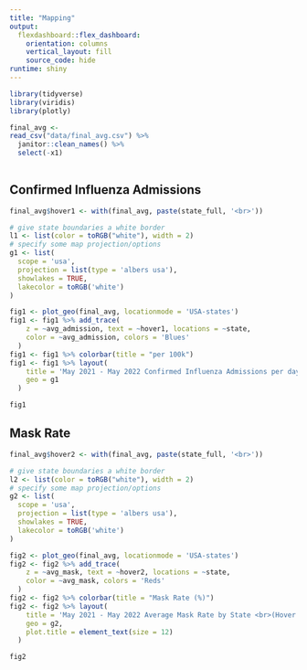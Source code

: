 ```yaml
---
title: "Mapping"
output: 
  flexdashboard::flex_dashboard:
    orientation: columns
    vertical_layout: fill
    source_code: hide
runtime: shiny
---
```


```r
library(tidyverse)
library(viridis)
library(plotly)
```

```r
final_avg <- 
read_csv("data/final_avg.csv") %>%
  janitor::clean_names() %>%
  select(-x1)
  
```

Confirmed Influenza Admissions {data-width=500}
-----------------------------------------------------------------------

```r
final_avg$hover1 <- with(final_avg, paste(state_full, '<br>'))

# give state boundaries a white border
l1 <- list(color = toRGB("white"), width = 2)
# specify some map projection/options
g1 <- list(
  scope = 'usa',
  projection = list(type = 'albers usa'),
  showlakes = TRUE,
  lakecolor = toRGB('white')
)

fig1 <- plot_geo(final_avg, locationmode = 'USA-states')
fig1 <- fig1 %>% add_trace(
    z = ~avg_admission, text = ~hover1, locations = ~state,
    color = ~avg_admission, colors = 'Blues'
  )
fig1 <- fig1 %>% colorbar(title = "per 100k")
fig1 <- fig1 %>% layout(
    title = 'May 2021 - May 2022 Confirmed Influenza Admissions per day (7-day average, per 100k people) <br>(Hover for breakdown)',
    geo = g1
  )

fig1

```

Mask Rate {data-width=500}
-----------------------------------------------------------------------

```r
final_avg$hover2 <- with(final_avg, paste(state_full, '<br>'))

# give state boundaries a white border
l2 <- list(color = toRGB("white"), width = 2)
# specify some map projection/options
g2 <- list(
  scope = 'usa',
  projection = list(type = 'albers usa'),
  showlakes = TRUE,
  lakecolor = toRGB('white')
)

fig2 <- plot_geo(final_avg, locationmode = 'USA-states')
fig2 <- fig2 %>% add_trace(
    z = ~avg_mask, text = ~hover2, locations = ~state,
    color = ~avg_mask, colors = 'Reds'
  )
fig2 <- fig2 %>% colorbar(title = "Mask Rate (%)")
fig2 <- fig2 %>% layout(
    title = 'May 2021 - May 2022 Average Mask Rate by State <br>(Hover for breakdown)',
    geo = g2,
    plot.title = element_text(size = 12)
  )

fig2
```

